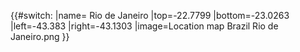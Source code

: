 {{#switch:{{{1}}}
|name= Rio de Janeiro
|top=-22.7799
|bottom=-23.0263
|left=-43.383
|right=-43.1303
|image=Location map Brazil Rio de Janeiro.png
}}<noinclude>
{{Location map/Info}}

[[Category:巴西地理位置圖模板|{{PAGENAME}}]]
</noinclude>